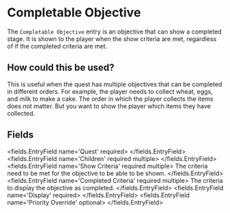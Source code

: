 
# Completable Objective

The `Completable Objective` entry is an objective that can show a completed stage.
It is shown to the player when the show criteria are met, regardless of if the completed criteria are met.

## How could this be used?
This is useful when the quest has multiple objectives that can be completed in different orders.
For example, the player needs to collect wheat, eggs, and milk to make a cake.
The order in which the player collects the items does not matter.
But you want to show the player which items they have collected.


## Fields

<fields.EntryField name='Quest' required>
</fields.EntryField>
<fields.EntryField name='Children' required multiple>
</fields.EntryField>
<fields.EntryField name='Show Criteria' required multiple>
     The criteria need to be met for the objective to be able to be shown.
</fields.EntryField>
<fields.EntryField name='Completed Criteria' required multiple>
     The criteria to display the objective as completed.
</fields.EntryField>
<fields.EntryField name='Display' required>
</fields.EntryField>
<fields.EntryField name='Priority Override' optional>
</fields.EntryField>
